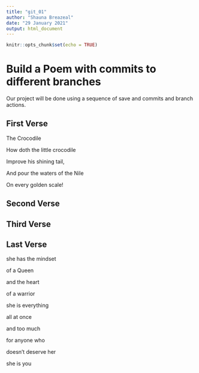 ```yaml
---
title: "git_01"
author: "Shauna Breazeal"
date: "29 January 2021"
output: html_document
---
```


```r
knitr::opts_chunk$set(echo = TRUE)
```
# Build a Poem with commits to different branches
Our project will be done using a sequence of save and commits and branch actions.
<!-- Do not modify or change any text in "!--" bracketed areas such as this --- these are instructions to
you, if you change any of this the git program will notice it and compromise your git merging strategy !-->

## First Verse 
<!--Put the first five lines of a poem by Lewis Carrol in this section!-->

The Crocodile

How doth the little crocodile 

Improve his shining tail,

And pour the waters of the Nile

On every golden scale!


## Second Verse
<!--Put the first five lines of a poem by Robert Frost here!-->

## Third Verse
<!--Put the first two verses of The Walrus and the Carpenter here!-->

## Last Verse
<!--Put a short poem of your choice 8-20 lines,here!-->

she has the mindset

of a Queen

and the heart

of a warrior


she is everything

all at once

and too much

for anyone who

doesn't deserve her


she is you

